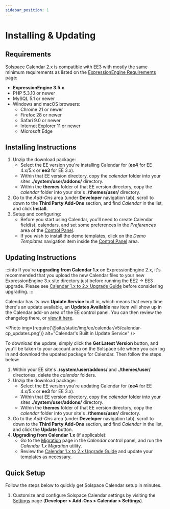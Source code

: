 ```yaml
---
sidebar_position: 1
---
```



# Installing & Updating

## Requirements

Solspace Calendar 2.x is compatible with EE3 with mostly the same minimum requirements as listed on the [ExpressionEngine Requirements](https://docs.expressionengine.com/v3/installation/requirements.html) page:

- **ExpressionEngine 3.5.x**
- PHP 5.3.10 or newer
- MySQL 5.1 or newer
- Windows and macOS browsers:
  - Chrome 21 or newer
  - Firefox 28 or newer
  - Safari 9.0 or newer
  - Internet Explorer 11 or newer
  - Microsoft Edge

## Installing Instructions

1. Unzip the download package:
   - Select the EE version you're installing Calendar for (**ee4** for EE 4.x/5.x or **ee3** for EE 3.x).
   - Within that EE version directory, copy the _calendar_ folder into your sites **./system/user/addons/** directory.
   - Within the **themes** folder of that EE version directory, copy the _calendar_ folder into your site's **./themes/user/** directory.
2. Go to the _Add-Ons_ area (under **Developer** navigation tab), scroll to down to the **Third Party Add-Ons** section, and find _Calendar_ in the list, and click **Install**.
3. Setup and configuring:
   - Before you start using Calendar, you’ll need to create Calendar field(s), calendars, and set some preferences in the _Preferences_ area of the [Control Panel](../guides/control-panel.mdx).
   - If you wish to install the demo templates, click on the _Demo Templates_ navigation item inside the [Control Panel](../guides/control-panel.mdx) area.

## Updating Instructions

:::info
If you're **upgrading from Calendar 1.x** on ExpressionEngine 2.x, it's recommended that you upload the new Calendar files to your new ExpressionEngine 3.x site directory just before running the EE2 -> EE3 upgrade. Please see [Calendar 1.x to 2.x Upgrade Guide](../migrations/calendar-1-migration.mdx) before considering upgrading.
:::

Calendar has its own **Update Service** built in, which means that every time there's an update available, an **Updates Available** nav item will show up in the Calendar add-on area of the EE control panel. You can then review the changelog there, or [view it here](./changelog.mdx).

<Photo
  img={require('@site/static/img/ee/calendar/v5/calendar-cp_updates.png')}
  alt="Calendar's Built in Update Service"
/>

To download the update, simply click the **Get Latest Version** button, and you'll be taken to your account area on the Solspace site where you can log in and download the updated package for Calendar. Then follow the steps below:

1. Within your EE site's **./system/user/addons/** and **./themes/user/** directories, delete the _calendar_ folders.
2. Unzip the download package:
   - Select the EE version you're updating Calendar for (**ee4** for EE 4.x/5.x or **ee3** for EE 3.x).
   - Within that EE version directory, copy the _calendar_ folder into your sites **./system/user/addons/** directory.
   - Within the **themes** folder of that EE version directory, copy the _calendar_ folder into your site's **./themes/user/** directory.
3. Go to the _Add-Ons_ area (under **Developer** navigation tab), scroll to down to the **Third Party Add-Ons** section, and find _Calendar_ in the list, and click the **Update** button.
4. **Upgrading from Calendar 1.x** (if applicable):
   - Go to the [Migration](../guides/control-panel.mdx#migration) page in the _Calendar_ control panel, and run the _Calendar 1.x Migration_ utility.
   - Review the [Calendar 1.x to 2.x Upgrade Guide](../migrations/calendar-1-migration.mdx) and update your templates as necessary.

## Quick Setup

Follow the steps below to quickly get Solspace Calendar setup in minutes.

1. Customize and configure Solspace Calendar settings by visiting the [Settings](../guides/control-panel.mdx) page (**Developer > Add-Ons > Calendar > Settings**).
